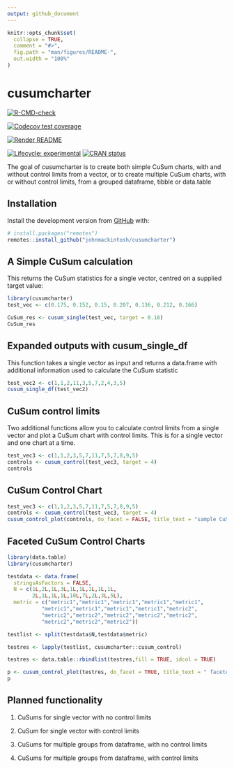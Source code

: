 ```yaml
---
output: github_document
---
```


<!-- README.md is generated from README.Rmd. Please edit that file -->

```r
knitr::opts_chunk$set(
  collapse = TRUE,
  comment = "#>",
  fig.path = "man/figures/README-",
  out.width = "100%"
)
```

# cusumcharter

<!-- badges: start -->

[![R-CMD-check](https://github.com/johnmackintosh/cusumcharter/workflows/R-CMD-check/badge.svg)](https://github.com/johnmackintosh/cusumcharter/actions)

[![Codecov test coverage](https://codecov.io/gh/johnmackintosh/cusumcharter/branch/master/graph/badge.svg)](https://codecov.io/gh/johnmackintosh/cusumcharter?branch=master)

[![Render README](https://github.com/johnmackintosh/cusumcharter/actions/workflows/render-readme.yaml/badge.svg)](https://github.com/johnmackintosh/cusumcharter/actions/workflows/render-readme.yaml)

[![Lifecycle: experimental](https://img.shields.io/badge/lifecycle-experimental-orange.svg)](https://lifecycle.r-lib.org/articles/stages.html#experimental)
[![CRAN status](https://www.r-pkg.org/badges/version/cusumcharter)](https://CRAN.R-project.org/package=cusumcharter)
<!-- badges: end -->

The goal of cusumcharter is to create both simple CuSum charts, with and without control limits from a vector, or to create multiple CuSum charts, with or without control limits, from a grouped dataframe, tibble or data.table

## Installation

Install the development version from [GitHub](https://github.com/) with:

``` r
# install.packages("remotes")
remotes::install_github("johnmackintosh/cusumcharter")
```

## A Simple CuSum calculation

This returns the CuSum statistics for a single vector, centred on a supplied target value:

```r
library(cusumcharter)
test_vec <- c(0.175, 0.152, 0.15, 0.207, 0.136, 0.212, 0.166)

CuSum_res <- cusum_single(test_vec, target = 0.16)
CuSum_res
```

## Expanded outputs with cusum_single_df

This function takes a single vector as input and returns a data.frame with additional information used to calculate the CuSum statistic

```r
test_vec2 <- c(1,1,2,11,3,5,7,2,4,3,5)
cusum_single_df(test_vec2)
```


## CuSum control limits

Two additional functions allow you to calculate control limits from a single vector and plot a CuSum chart with control limits. This is for a single vector and one chart at a time. 

```r
test_vec3 <- c(1,1,2,3,5,7,11,7,5,7,8,9,5)
controls <- cusum_control(test_vec3, target = 4)
controls
```

## CuSum Control Chart

```r
test_vec3 <- c(1,1,2,3,5,7,11,7,5,7,8,9,5)
controls <- cusum_control(test_vec3, target = 4)
cusum_control_plot(controls, do_facet = FALSE, title_text = "sample CuSum with controls shows out of control since 7th observation")
```


## Faceted CuSum Control Charts 

```r
library(data.table)
library(cusumcharter)

testdata <- data.frame(
  stringsAsFactors = FALSE,
  N = c(1L,2L,1L,3L,1L,1L,1L,1L,1L,
        2L,1L,1L,1L,10L,7L,2L,3L,5L),
  metric = c("metric1","metric1","metric1","metric1","metric1",
           "metric1","metric1","metric1","metric1","metric2",
           "metric2","metric2","metric2","metric2","metric2",
           "metric2","metric2","metric2"))

testlist <- split(testdata$N,testdata$metric)

testres <- lapply(testlist, cusumcharter::cusum_control)

testres <- data.table::rbindlist(testres,fill = TRUE, idcol = TRUE)

p <- cusum_control_plot(testres, do_facet = TRUE, title_text = " faceted CuSum Control plots")
p

```



## Planned functionality

1.  CuSums for single vector with no control limits

2.  CuSum for single vector with control limits

3.  CuSums for multiple groups from dataframe, with no control limits

4.  CuSums for multiple groups from dataframe, with control limits
